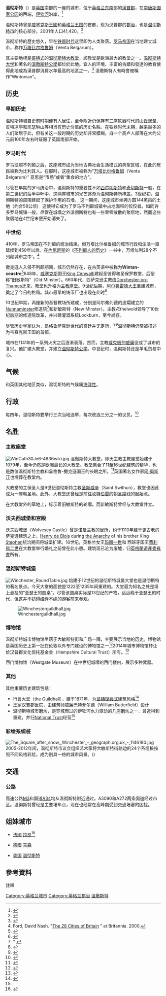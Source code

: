 {{For|同名的當地政府|温彻斯特市}}
{{For|同名美国城市|温切斯特 (弗吉尼亚州)}}
{{noteTA|G1=UK Places}}
{{Infobox UK place
| official_name = Winchester
| country = 英格蘭
| latitude = 51.0632
| longitude = -1.3085
| population = 41,420
| population_ref = 
| shire_district = [[溫徹斯特市|溫徹斯特]]
| shire_county = [[漢普郡|漢普郡]]
| region = 英格蘭東南
| constituency_westminster = [[溫徹斯特_(英國國會選區)|溫徹斯特]]
| post_town = WINCHESTER
| postcode_area = SO
| postcode_district = SO22, SO23
| dial_code = 01962
| os_grid_reference = SU485295
| static_image = [[File:Winchester_13.JPG|280px]]
| static_image_caption = <small>温彻斯特市中心</small>
| london_distance =
}}
'''温彻斯特'''（{{lang-en|Winchester}}）是[[英国|英国]]南部的一座的城市，位于[[东南英格兰|英格兰东南]]部的[[漢普郡|漢普郡]]，在[[南唐斯国家公园|南唐斯国家公园]]的西端，[[伊欽河_(漢普郡)|伊钦河]]沿岸，<ref name="OS">{{Cite book | title= Landranger 185: Winchester & Basingstoke | publisher= [[Ordnance_Survey|Ordnance Survey]] | scale= 1:50,000 | year= 2005 | isbn=978-0-319-22884-5 | postscript= <!--None-->}}</ref>

温彻斯特曾是[[威塞克斯王國|威塞克斯王國]]和[[英格兰王国|英格兰王国]]的首都，现为汉普郡的[[郡治|郡治]]，也是[[温切斯特市|温切斯特市]]的核心部分。2001年人口41,420。<ref name="2001urbanarea">{{Cite document |url=http://www.statistics.gov.uk/statbase/ssdataset.asp?vlnk=8272&More=Y |title=KS01 Usual resident population: Census 2001, Key Statistics for urban areas |publisher=National Statistics |accessdate=2009-04-23 |postscript=<!--None--> |journal= |archive-date=2004-07-23 |archive-url=https://web.archive.org/web/20040723065432/http://www.statistics.gov.uk/STATBASE/ssdataset.asp?vlnk=8272 |dead-url=no }}</ref>

温彻斯特的歷史悠久，早在[[铁器时代|铁器时代]]这里即为人类聚落。[[罗马帝国|罗马帝国]]在当地建立城市，称作[[万塔比尔格鲁姆|万塔比尔格鲁姆]]（Venta Belgarum）。

其主要地標是[[哥特式建築|哥特式]]的[[温彻斯特大教堂|温彻斯特大教堂]]，該教堂是歐洲最大的教堂之一。[[温彻斯特大学|温彻斯特大学]]和著名的[[溫徹斯特公學|溫徹斯特公學]]都位於此地。宜人的环境、丰富的古蹟和發達的教育使得此地成為漢普郡消費水準最高的地區之一。<ref name="WinchesterBest">{{cite web |url=http://www.channel4.com/4homes/ontv/best&worst/2006/winchester.html |title=Winchester: Best and Worst Places to Live in the UK 2006 from channel4.com/4homes |publisher=Channel4.com |date= |accessdate=2009-05-06 |archive-date=2008-02-12 |archive-url=https://web.archive.org/web/20080212032609/http://www.channel4.com/4homes/ontv/best%26worst/2006/winchester.html |dead-url=no }}</ref> 溫徹斯特人有時會被稱作“Wintonian”。

==历史==
===早期历史===
温彻斯特城自史前时期便有人居住，至今附近仍保存有三座铁器时代的山丘堡垒、皮特凉亭和凯瑟琳山等相当有历史价值的历史名胜。在铁器时代末期，越来越多的人们聚居于此，但有关这一段时期的历史却非常模糊。自一个高卢人部落在大约公元前100年左右时征服了英国南部开始。

===罗马时代===
{{main|万塔比尔格鲁姆}}
罗马征服不列颠之后，这座城市成为当地古典社会生活模式的典型区域，在此的居民被称为比利其人。在那时，这座城市被称为“[[万塔比尔格鲁姆|万塔比尔格鲁姆]]（Venta Belgarum）” 意思是“市场”或者“集会的地方”。

尽管在早期的罗马统治中，温彻斯特的重要性不如[[西尔切斯特|西尔切斯特]]和[[奇切斯特|奇切斯特]]一般，在第二世纪的后半中叶中，这两座城市的光芒逐渐为温彻斯特所掩盖。3世纪初，温彻斯特的周围建起了保护作用的石墙。 这一期间，这座城市坐拥方圆144英亩的土地（约合58公顷） 这使得它成为了罗马不列颠城镇中占地面积的佼佼者。如同许多罗马城镇一般，尽管在城墙之外温彻斯特也有一些零零散散的聚居地，然而这些聚居地在4世纪末便开始消失了。

===中世纪===
410年，罗马帝国在不列颠的统治结束。但万塔比尔格鲁姆的城市行政和生活一直延续到450年以后。在[[內尼厄斯|內尼厄斯]]的《[[不列颠人的历史|不列颠人的历史]]》一书中，万塔位列28个不列颠城市之中'。<ref name=nashford>Ford, David Nash. "[http://www.britannia.com/history/ebk/articles/nenniuscities.html The 28 Cities of Britain] {{Wayback|url=http://www.britannia.com/history/ebk/articles/nenniuscities.html |date=20160415120312 }}" at Britannia. 2000.</ref>

撒克遜人入侵不列颠期间，城市仍然存在，在古英语中被称为'''Wintan-ceastre'''<ref name="Anglo-Saxon Dictionary">{{cite web|title='Wintan-ceaster'|url=http://bosworth.ff.cuni.cz/035936|website=Anglo Saxon Dictionary|publisher=Bosworth-Toller|accessdate=18 June 2014|archive-date=2014-07-14|archive-url=https://web.archive.org/web/20140714210155/http://bosworth.ff.cuni.cz/035936|dead-url=no}}</ref>648年，[[威塞克斯|威塞克斯]]国王[[King_Cenwalh|King Cenwalh]]建起圣彼得和圣保罗教堂，后俗称“旧敏斯特”（Old Minster）。660年代，西萨克逊主教由[[Dorchester-on-Thames|Dorchester-on-Thames]]迁来，教堂也升格为[[主教座堂|主教座堂]]。9世纪后期，[[阿尔弗雷德大王|阿尔弗雷德大王]]重建城市，奠定了今日的格局。城市最早的铸币厂也出现在此时<ref name=WB>{{cite encyclopedia|encyclopedia=The Wiley Blackwell Encyclopaedia of Anglo-Saxon England|year=2014|edition=2nd|publisher=Wiley Blackwell|isbn=978-0-631-22492-1|title=Winchester|first=John|last=Crook|editors=Lapidge, Michael et al}}</ref>

10世纪早期，两座新的基督教场所建成，分别是阿尔弗列德的遗孀建立的[[Nunnaminster|Nunnaminster]]修道院<ref>*{{cite encyclopedia | first = Marios | last = Costambeys | authorlink =  | publisher = Oxford University Press | encyclopedia = Oxford Dictionary of National Biography | title = Ealhswith (d. 902) | year = 2004 | url = http://www.oxforddnb.com/view/article/39226 | accessdate = 21 June 2014 | doi = 10.1093/ref:odnb/39226 | archive-date = 2014-07-14 | archive-url = https://web.archive.org/web/20140714135007/http://www.oxforddnb.com/view/article/39226 | dead-url = no }} {{ODNBsub}}</ref>和新敏斯特（New Minster）。主教Æthelwold领导了10世纪后期的修道院改革，并兴建灌溉系统Lockburn，至今尚存。

尽管历史学家认为，昂格鲁萨克逊世代的宫廷并无定所，<ref>{{cite book |last= Stenton|first= Frank M.|authorlink=Frank Stenton| title= Anglo-Saxon England|url= https://archive.org/details/anglosaxonenglan0000sten|year= 1971|edition=3rd| publisher= Clarendon Press|page=[https://archive.org/details/anglosaxonenglan0000sten/page/n539 539]|isbn=978-0-19-280139-5}}</ref><ref>{{cite book | last = Foot | first = Sarah | authorlink=Sarah Foot| title=Æthelstan: the first king of England| url = https://archive.org/details/thelstanfirstkin00foot |publisher=Yale University Press| year = 2011 |page=[https://archive.org/details/thelstanfirstkin00foot/page/78 78]|isbn= 978-0-300-12535-1}}</ref>温彻斯特仍常被描述为韦赛克斯王国的首都。

城市在1141年的一系列火灾之后逐渐衰落。然而，主教[[威克姆的威廉|威克姆的威廉]]促成了城市的复兴。他扩建大教堂，并建立[[温彻斯特公学|温彻斯特公学]]。中世纪时，温彻斯特还是羊毛贸易中心。

==气候==
和英国其他地区类似，温切斯特的气候属[[海洋性气候|海洋性]]。
{{Weather box
|location = 温切斯特Martyr Worthy村（1981–2010年）
|metric first = yes
|single line = yes
|Jan high C = 7.4
|Feb high C = 7.8
|Mar high C = 10.6
|Apr high C = 13.6
|May high C = 17.2
|Jun high C = 20.1
|Jul high C = 22.7
|Aug high C = 22.5
|Sep high C = 19.3
|Oct high C = 14.9
|Nov high C = 10.6
|Dec high C = 7.8
|Jan low C = 1.3
|Feb low C = 1.0
|Mar low C = 2.6
|Apr low C = 3.7
|May low C = 6.7
|Jun low C = 9.4
|Jul low C = 11.3
|Aug low C = 11.4
|Sep low C = 9.4
|Oct low C = 7.1
|Nov low C = 3.7
|Dec low C = 1.7
|Jan precipitation mm = 77
|Feb precipitation mm = 52
|Mar precipitation mm = 57
|Apr precipitation mm = 50
|May precipitation mm = 52
|Jun precipitation mm = 47
|Jul precipitation mm = 48
|Aug precipitation mm = 52
|Sep precipitation mm = 56
|Oct precipitation mm = 88
|Nov precipitation mm = 89
|Dec precipitation mm = 80
|Jan rain days = 12
|Feb rain days = 9
|Mar rain days = 10
|Apr rain days = 9
|May rain days = 9
|Jun rain days = 8
|Jul rain days = 9
|Aug rain days = 8
|Sep rain days = 9
|Oct rain days = 11
|Nov rain days = 12
|Dec rain days = 12
|Jan sun = 58
|Feb sun = 81
|Mar sun = 108
|Apr sun = 165
|May sun = 195
|Jun sun = 190
|Jul sun = 199
|Aug sun = 191
|Sep sun = 142
|Oct sun = 110
|Nov sun = 71
|Dec sun = 53

|source 1 = Met Office<ref>{{Cite web | url = http://www.metoffice.gov.uk/public/weather/climate/winchester-hampshire#?tab=climateTables | publisher = Met Office | title = Winchester, Hampshire climate tables | access-date = 2015-09-13 | archive-date = 2013-12-03 | archive-url = https://web.archive.org/web/20131203015026/http://www.metoffice.gov.uk/public/weather/climate/winchester-hampshire#?tab=climateTables | dead-url = no }}.</ref>
}}

==行政==
每四年，温彻斯特要举行三次当地选举，每次改选三分之一的议员。<ref name=changes>{{cite news | url = http://news.bbc.co.uk/1/shared/bsp/hi/elections/local_council/08/html/24up.stm | title = Winchester | accessdate = 2010-02-04 | publisher = [[BBC_News|BBC News]] | date = 2008-04-19 | archive-date = 2008-05-05 | archive-url = https://web.archive.org/web/20080505061941/http://news.bbc.co.uk/1/shared/bsp/hi/elections/local_council/08/html/24up.stm | dead-url = no }}</ref>

==名胜==
===主教座堂===
{{Main|溫徹斯特座堂}}
[[File:WinCath30Je6-4836wiki.jpg|thumb]]
溫徹斯特大教堂，即天主教主教座堂始建于1079年，至今仍然是欧洲最长的大教堂。教堂集合了11至16世纪建筑的精华，也是数位温彻斯特主教和盎格魯-撒克遜国王的长眠之所。<ref name="RTGB">{{cite book |last=Dodson |first=Aidan |title=The Royal Tombs of Great Britain |location=London |publisher=Gerald Duckworth & Co. |year=2004}}</ref>英国著名女作家[[简·奥斯汀|简·奥斯汀]]也埋葬在教堂内。

大教堂的主保圣人是9世纪温彻斯特主教[[圣斯威辛|圣斯威辛]]（Saint Swithun），教堂也因此成为一座朝圣地。此外，大教堂还曾经是前往[[坎特伯雷|坎特伯雷]]的朝圣路线的起始点。

在大教堂外的草地上，标示着旧敏斯特的轮廓。而新敏斯特曾经与大教堂并立。

===沃夫西城堡和宫殿===
{{Main|沃夫西城堡}}
沃夫西城堡（Wolvesey Castle）曾是[[诺曼|诺曼]]主教的居所，约于1110年建于更古老的萨克逊建筑之上。[[Henry_de_Blois|Henry de Blois]] during [[the_Anarchy|the Anarchy]] of his brother King [[Stephen_of_England|Stephen]]统治期间将城堡扩建。16世纪，英格兰女王[[玛丽一世_(英格兰)|玛丽一世]]和 西班牙国王[[費利佩二世_(西班牙)|費利佩二世]]在大教堂举行婚礼之前曾在此小憩。建筑现已沦为废墟，归[[英格蘭遺產委員會|英格蘭遺產委員會]]所有。

===温彻斯特城堡===
{{Main|温彻斯特城堡}}
[[File:Winchester_RoundTable.jpg|thumb]]
始建于12世纪的温彻斯特城堡大堂也是温彻斯特的著名景点。今天大堂的面貌是1222至1235年间重建的。大堂最为知名之处是墙上悬挂的“亚瑟王的圆桌”。尽管该圆桌实际是13世纪的产物，远远晚于亚瑟王的时代，但这并不妨碍络绎不绝的游客前来参观。

[[File:Winchesterguildhall.jpg|thumb]]

===博物馆===
温彻斯特城市博物馆坐落于大敏斯特街和广场一隅，主要展示当地的历史。博物馆是英国历史上第一批在伦敦以外专门建设的博物馆之一<ref>{{cite web |title= The City Museum, Winchester |url= http://www.cityofwinchester.co.uk/Museums/Local/local.html#City |year= 1998 |work=  |publisher= City of Winchester |accessdate= 12 July 2012 |archive-date= 2018-10-04 |archive-url= https://web.archive.org/web/20181004155329/http://www.cityofwinchester.co.uk/Museums/Local/local.html#City |dead-url= no }}</ref>2014年城市博物馆转让给汉普郡文化信托基金会（Hampshire Cultural Trust）所有。<ref name=bbc14>{{cite news |author=<!--Staff writer(s); no by-line.--> |title=Hampshire and Winchester museums and art leased to trust |url=http://www.bbc.co.uk/news/uk-england-berkshire-29862007 |newspaper=BBC News |date=1 November 2014 |accessdate=4 November 2014 |archive-date=2021-02-12 |archive-url=https://web.archive.org/web/20210212014248/https://www.bbc.co.uk/news/uk-england-berkshire-29862007 |dead-url=no }}</ref>

西门博物馆（Westgate Museum）在中世纪城墙的西门楼内，展示多种武器。

===其他===
其他重要历史建筑包括：
*行會大堂（the Guildhall），建于1871年，为[[哥特復興式|哥特復興式]]建筑风格<ref name="Winchester Guildhall">{{cite web|title=History of Winchester Guildhall|url=http://www.winchestermuseumcollections.org.uk/index.asp?page=item&mwsquery=%7Bcollection%7D=%7Btopics%7DAND%7BIdentity%20number%7D=%7BGuildhall%7D|publisher=Winchester Museum Collection|accessdate=18 June 2014}}{{Dead link}}</ref>
*王家汉普郡医院，由建筑师威廉巴特菲尔德（William Butterfield）设计
*温彻斯特城市磨坊，是穿城而过的伊钦河水力驱动的几座磨坊之一，最近得到重建，并归[[National_Trust_for_Places_of_Historic_Interest_or_Natural_Beauty|National Trust]]经营<ref name="Winchester Guildhall"/>

===彩绘系缆桩===
[[File:The_Square_after_snow,_Winchester_-_geograph.org.uk_-_1146180.jpg|thumb]]
{{Commons category|Winchester painted bollards}}
2005-2012年间，温彻斯特市议会组织艺术家将大敏斯特街路边的24个系缆桩按照不同风格彩绘，成为别具一格的城市风景。({{Coord|51.062|-1.31525|Display=inline|name=The Square}})

==交通==
===公路===
高速公路[[M3|M3]]和国道[[A34|A34]]均从温彻斯特附近通过。A3090和A272两条国道经过市区。温彻斯特曾经是主要堵车点，现在也经常在高峰期受到交通堵塞的困扰。

== 姐妹城市 ==
*{{flagicon|France}} [[法國|法國]] [[拉昂|拉昂]]<ref>{{cite web |url=http://www.winchestertwinning.org.uk/ |title=Home |publisher=www.winchestertwinning.org.uk |accessdate=2009-11-06 |archive-date=2010-12-08 |archive-url=https://web.archive.org/web/20101208035244/http://www.winchestertwinning.org.uk/ |dead-url=no }}</ref>
*{{flagicon|Germany}} [[德國|德國]] [[吉森|吉森]]
*{{flagicon|US}}[[美国|美国]] [[溫徹斯特_(維吉尼亞州)|温彻斯特]]

==參考資料==
;註釋
{{Reflist|colwidth=30em}}

{{Authority control}}
[[Category:英格兰城市|Category:英格兰城市]]
[[Category:英格兰郡治|Category:英格兰郡治]]
[[Category:溫徹斯特|]]